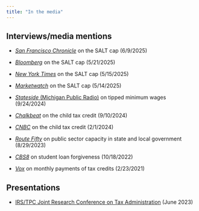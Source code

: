 ```yaml
---
title: "In the media"
---
```


::: panel-tabset
## Interviews/media mentions

-   [*San Francisco Chronicle*](https://www.sfchronicle.com/politics/article/salt-deduction-cap-data-20362954.php) on the SALT cap (6/9/2025)

-   [*Bloomberg*](https://news.bloombergtax.com/daily-tax-report-state/salt-cap-bump-to-40-000-in-gop-bill-would-benefit-few-taxpayers) on the SALT cap (5/21/2025)

-   [*New York Times*](https://www.nytimes.com/2025/05/15/nyregion/salt-tax-deduction.html?smid=nytcore-ios-share&referringSource=articleShare) on the SALT cap (5/15/2025)

-   [*Marketwatch*](https://www.marketwatch.com/story/republicans-voted-to-lift-the-salt-cap-these-taxpayers-will-benefit-most-fdf8f488) on the SALT cap (5/14/2025)

-   [*Stateside* (Michigan Public Radio)](https://www.michiganpublic.org/show/stateside/2024-09-24/stateside-tuesday-sept-24-2024) on tipped minimum wages (9/24/2024)

-   [*Chalkbeat*](https://www.chalkbeat.org/2024/09/10/why-expanding-the-child-tax-credit-would-help-kids-at-school/) on the child tax credit (9/10/2024)

-   [*CNBC*](https://www.cnbc.com/2024/02/01/child-tax-credit-expansion-could-benefit-millions-of-families.html) on the child tax credit (2/1/2024)

-   [*Route Fifty*](https://www.route-fifty.com/management/2023/08/public-sector-workers-needed-lots-workers-needed/389836/) on public sector capacity in state and local government (8/29/2023)

-   [*CBS8*](https://www.cbs8.com/article/money/california-lawmakers-student-debt-relief-taxed/103-8c54394a-3ed6-410e-a61a-251023db1745) on student loan forgiveness (10/18/2022)

-   [*Vox*](https://www.vox.com/future-perfect/22280404/mitt-romney-child-allowance-tax-credit-biden) on monthly payments of tax credits (2/23/2021)

## Presentations

-   [IRS/TPC Joint Research Conference on Tax Administration](https://youtu.be/A7HaVQomH_0?t=3480) (June 2023)
:::
